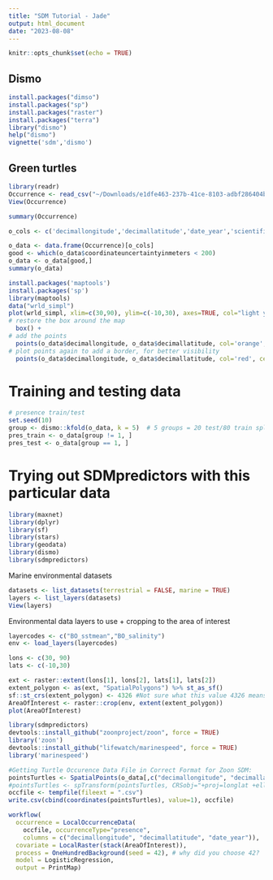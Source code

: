 ```yaml
---
title: "SDM Tutorial - Jade"
output: html_document
date: "2023-08-08"
---
```


```r
knitr::opts_chunk$set(echo = TRUE)
```

## Dismo

```r
install.packages("dimso")
install.packages("sp")
install.packages("raster")
install.packages("terra")
library("dismo")
help("dismo")
vignette('sdm','dismo')
```



## Green turtles

```r
library(readr)
Occurrence <- read_csv("~/Downloads/e1dfe463-237b-41ce-8103-adbf286404b1/Occurrence.csv")
View(Occurrence)

summary(Occurrence)

o_cols <- c('decimallongitude','decimallatitude','date_year','scientificname','coordinateuncertaintyinmeters','bathymetry','sst','sss')

o_data <- data.frame(Occurrence)[o_cols]
good <- which(o_data$coordinateuncertaintyinmeters < 200)
o_data <- o_data[good,]
summary(o_data)
```

```r
install.packages('maptools')
install.packages('sp')
library(maptools)
data("wrld_simpl")
plot(wrld_simpl, xlim=c(30,90), ylim=c(-10,30), axes=TRUE, col="light yellow") +
# restore the box around the map
  box() +
# add the points
  points(o_data$decimallongitude, o_data$decimallatitude, col='orange', pch=20, cex=0.75) +
# plot points again to add a border, for better visibility
  points(o_data$decimallongitude, o_data$decimallatitude, col='red', cex=0.75)
```


# Training and testing data

```r
# presence train/test
set.seed(10)
group <- dismo::kfold(o_data, k = 5)  # 5 groups = 20 test/80 train split
pres_train <- o_data[group != 1, ]
pres_test <- o_data[group == 1, ]
```


# Trying out SDMpredictors with this particular data

```r
library(maxnet)
library(dplyr)
library(sf)
library(stars)
library(geodata)
library(dismo)
library(sdmpredictors)
```
Marine environmental datasets
```r
datasets <- list_datasets(terrestrial = FALSE, marine = TRUE)
layers <- list_layers(datasets)
View(layers)
```

Environmental data layers to use + cropping to the area of interest
```r
layercodes <- c("BO_sstmean","BO_salinity")
env <- load_layers(layercodes)

lons <- c(30, 90) 
lats <- c(-10,30)

ext <- raster::extent(lons[1], lons[2], lats[1], lats[2])
extent_polygon <- as(ext, "SpatialPolygons") %>% st_as_sf()
sf::st_crs(extent_polygon) <- 4326 #Not sure what this value 4326 means
AreaOfInterest <- raster::crop(env, extent(extent_polygon))
plot(AreaOfInterest)
```

```r
library(sdmpredictors)
devtools::install_github("zoonproject/zoon", force = TRUE)
library('zoon')
devtools::install_github("lifewatch/marinespeed", force = TRUE)
library('marinespeed')
```

```r
#Getting Turtle Occurence Data File in Correct Format for Zoon SDM:
pointsTurtles <- SpatialPoints(o_data[,c("decimallongitude", "decimallatitude")])
#pointsTurtles <- spTransform(pointsTurtles, CRSobj="+proj=longlat +ellps=GRS80") -> What was this?
occfile <- tempfile(fileext = ".csv")
write.csv(cbind(coordinates(pointsTurtles), value=1), occfile)

workflow(
  occurrence = LocalOccurrenceData(
    occfile, occurrenceType="presence",
    columns = c("decimallongitude", "decimallatitude", "date_year")), 
  covariate = LocalRaster(stack(AreaOfInterest)),
  process = OneHundredBackground(seed = 42), # why did you choose 42?
  model = LogisticRegression,
  output = PrintMap)
```



